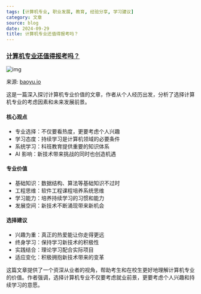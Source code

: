 ```yaml
---
tags: [计算机专业, 职业发展, 教育, 经验分享, 学习建议]
category: 文章
source: blog
date: 2024-09-29
title: 计算机专业还值得报考吗？
---
```


### [计算机专业还值得报考吗？](https://baoyu.io/blog/career/is-computer-science-still-worth-studying)

![img](https://img.mengpeng.tech/i/2024/12/05/67513a1fcd729.webp)

来源: [baoyu.io](https://baoyu.io/blog/career/is-computer-science-still-worth-studying)

这是一篇深入探讨计算机专业价值的文章，作者从个人经历出发，分析了选择计算机专业的考虑因素和未来发展前景。

#### 核心观点

-   专业选择：不仅要看热度，更要考虑个人兴趣
-   学习态度：持续学习是计算机领域的必要条件
-   系统学习：科班教育提供重要的知识体系
-   AI 影响：新技术带来挑战的同时也创造机遇

#### 专业价值

-   基础知识：数据结构、算法等基础知识不过时
-   工程思维：软件工程课程培养系统思维
-   学习能力：培养持续学习的习惯和能力
-   发展空间：新技术不断涌现带来新机会

#### 选择建议

-   兴趣为重：真正的热爱能让你走得更远
-   终身学习：保持学习新技术的积极性
-   实践结合：理论学习配合实际项目
-   适应变化：积极拥抱新技术带来的变革

这篇文章提供了一个资深从业者的视角，帮助考生和在校生更好地理解计算机专业的价值。作者强调，选择计算机专业不仅要考虑就业前景，更要考虑个人兴趣和持续学习的意愿。
